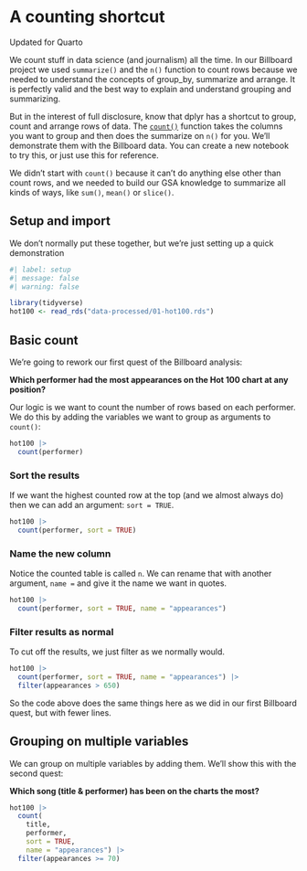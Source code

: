 # A counting shortcut

::: callout-warning
Updated for Quarto
:::

We count stuff in data science (and journalism) all the time. In our Billboard project we used `summarize()` and the `n()` function to count rows because we needed to understand the concepts of group_by, summarize and arrange. It is perfectly valid and the best way to explain and understand grouping and summarizing.

But in the interest of full disclosure, know that dplyr has a shortcut to group, count and arrange rows of data. The [`count()`](https://dplyr.tidyverse.org/reference/count.html) function takes the columns you want to group and then does the summarize on `n()` for you. We'll demonstrate them with the Billboard data. You can create a new notebook to try this, or just use this for reference.

::: callout
We didn't start with `count()` because it can't do anything else other than count rows, and we needed to build our GSA knowledge to summarize all kinds of ways, like `sum()`, `mean()` or `slice()`.
:::

## Setup and import

We don't normally put these together, but we're just setting up a quick demonstration

```r
#| label: setup
#| message: false
#| warning: false

library(tidyverse)
hot100 <- read_rds("data-processed/01-hot100.rds")
```

## Basic count

We're going to rework our first quest of the Billboard analysis:

**Which performer had the most appearances on the Hot 100 chart at any position?**

Our logic is we want to count the number of rows based on each performer. We do this by adding the variables we want to group as arguments to `count()`:

```r
hot100 |> 
  count(performer)
```

### Sort the results

If we want the highest counted row at the top (and we almost always do) then we can add an argument: `sort = TRUE`.

```r
hot100 |> 
  count(performer, sort = TRUE)
```


### Name the new column

Notice the counted table is called `n`. We can rename that with another argument, `name =` and give it the name we want in quotes.

```r
hot100 |> 
  count(performer, sort = TRUE, name = "appearances")
```


### Filter results as normal

To cut off the results, we just filter as we normally would.

```r
hot100 |> 
  count(performer, sort = TRUE, name = "appearances") |> 
  filter(appearances > 650)
```
So the code above does the same things here as we did in our first Billboard quest, but with fewer lines.

## Grouping on multiple variables

We can group on multiple variables by adding them. We'll show this with the second quest:

**Which song (title & performer) has been on the charts the most?**

```r
hot100 |> 
  count(
    title,
    performer,
    sort = TRUE,
    name = "appearances") |> 
  filter(appearances >= 70)
```







